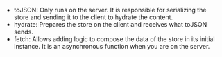 
-   toJSON: Only runs on the server. It is responsible for serializing the store and sending it to the client to hydrate the content.
-   hydrate: Prepares the store on the client and receives what toJSON sends.
-   fetch: Allows adding logic to compose the data of the store in its initial instance. It is an asynchronous function when you are on the server.
